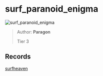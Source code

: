 
# surf_paranoid_enigma

![surf_paranoid_enigma](https://raw.githubusercontent.com/Sayt123/SurfMapPics/Maps-and-bonuses/csgo/surf_paranoid_enigma.jpg)

> Author: **Paragon**
>
> Tier 3

## Records

[surfheaven](https://surfheaven.eu/map/surf_paranoid_enigma)

